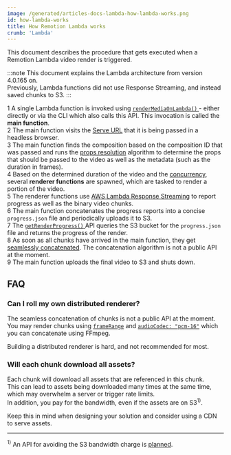 ```yaml
---
image: /generated/articles-docs-lambda-how-lambda-works.png
id: how-lambda-works
title: How Remotion Lambda works
crumb: 'Lambda'
---
```


This document describes the procedure that gets executed when a Remotion Lambda video render is triggered.

:::note
This document explains the Lambda architecture from version 4.0.165 on.  
Previously, Lambda functions did not use Response Streaming, and instead saved chunks to S3.
:::

<Step>1</Step> A single Lambda function is invoked using <a href="/docs/lambda/rendermediaonlambda">
  <code>renderMediaOnLambda()</code>
</a> - either directly or via the CLI which also calls this API. This invocation is called the <strong>main function</strong>.<br />
<Step>2</Step> The main function visits the <a href="/docs/terminology/serve-url">Serve URL</a> that it is being passed in a headless browser. <br />
<Step>3</Step> The main function finds the composition based on the composition ID that was passed and runs the <a href="/docs/props-resolution">props resolution</a> algorithm to determine the props that should be passed to the video as well as the metadata (such as the duration in frames).
<br />
<Step>4</Step> Based on the determined duration of the video and the <a href="/docs/lambda/concurrency">concurrency</a>, several <strong>renderer functions</strong> are spawned, which are tasked to render a portion of the video.
<br />
<Step>5</Step> The renderer functions use <a href="https://aws.amazon.com/blogs/compute/introducing-aws-lambda-response-streaming/">AWS Lambda Response Streaming</a> to report progress as well as the binary video chunks. <br />
<Step>6</Step> The main function concatenates the progress reports into a concise <code>progress.json</code> file and periodically uploads it to S3.
<br />
<Step>7</Step> The <a href="/docs/lambda/getrenderprogress">
  <code>getRenderProgress()</code>
</a> API queries the S3 bucket for the <code>progress.json</code> file and returns the progress of the render.
<br />
<Step>8</Step> As soon as all chunks have arrived in the main function, they get <a href="/blog/faster-lambda">seamlessly concatenated</a>. The concatenation algorithm is not a public API at the moment.
<br />
<Step>9</Step> The main function uploads the final video to S3 and shuts down.

## FAQ

### Can I roll my own distributed renderer?

The seamless concatenation of chunks is not a public API at the moment.  
You may render chunks using [`frameRange`](/docs/renderer/render-media#framerange) and [`audioCodec: "pcm-16"`](/docs/renderer/render-media#audiocodec) which you can concatenate using FFmpeg.

Building a distributed renderer is hard, and not recommended for most.

### Will each chunk download all assets?

Each chunk will download all assets that are referenced in this chunk.  
This can lead to assets being downloaded many times at the same time, which may overwhelm a server or trigger rate limits.  
In addition, you pay for the bandwidth, even if the assets are on S3<sup>1)</sup>.

Keep this in mind when designing your solution and consider using a CDN to serve assets.

---

<sup>1)</sup> An API for avoiding the S3 bandwidth charge is <a href="https://github.com/remotion-dev/remotion/issues/3817">planned</a>.
